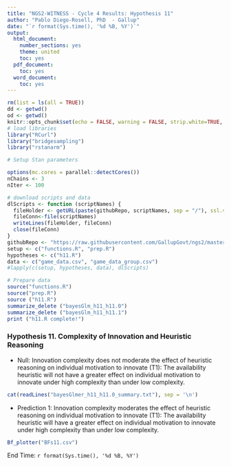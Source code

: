 ---
title: "NGS2-WITNESS - Cycle 4 Results: Hypothesis 11"
author: "Pablo Diego-Rosell, PhD  - Gallup"
date: "`r format(Sys.time(), '%d %B, %Y')`"
output:
  html_document:
    number_sections: yes
    theme: united
    toc: yes
  pdf_document:
    toc: yes
  word_document:
    toc: yes
---

```{r setup, include=FALSE}
rm(list = ls(all = TRUE))
dd <- getwd()
od <- getwd()
knitr::opts_chunk$set(echo = FALSE, warning = FALSE, strip.white=TRUE, tidy=TRUE)
# load libraries
library("RCurl")
library("bridgesampling")
library("rstanarm")

# Setup Stan parameters

options(mc.cores = parallel::detectCores())
nChains <- 3
nIter <- 100

# download scripts and data
dlScripts <- function (scriptNames) {
  fileHolder <- getURL(paste(githubRepo, scriptNames, sep = "/"), ssl.verifypeer = FALSE)
  fileConn<-file(scriptNames)
  writeLines(fileHolder, fileConn)
  close(fileConn)
}
githubRepo <- "https://raw.githubusercontent.com/GallupGovt/ngs2/master/cycle4/Boomtown/Analysis"
setup <- c("functions.R", "prep.R")
hypotheses <- c("h11.R")
data <- c("game_data.csv", "game_data_group.csv")
#lapply(c(setup, hypotheses, data), dlScripts)

# Prepare data
source("functions.R")
source("prep.R")
source ("h11.R")
summarize_delete ("bayesGlm_h11_h11.0")
summarize_delete ("bayesGlm_h11_h11.1")
print ("h11.R complete!")
```
### Hypothesis 11. Complexity of Innovation and Heuristic Reasoning


- Null: Innovation complexity does not moderate the effect of heuristic reasoning on individual motivation to innovate (T1): The availability heuristic will not have a greater effect on individual motivation to innovate under high complexity than under low complexity.

```{r comment=''}
cat(readLines("bayesGlmer_h11_h11.0_summary.txt"), sep = '\n')
```
- Prediction 1: Innovation complexity moderates the effect of heuristic reasoning on individual motivation to innovate (T1): The availability heuristic will have a greater effect on individual motivation to innovate under high complexity than under low complexity.

```{r, fig.hold='hold', out.width = "50%"}
Bf_plotter("BFs11.csv")
```

End Time: `r format(Sys.time(), '%d %B, %Y')`

<br />
<br />
<br />
